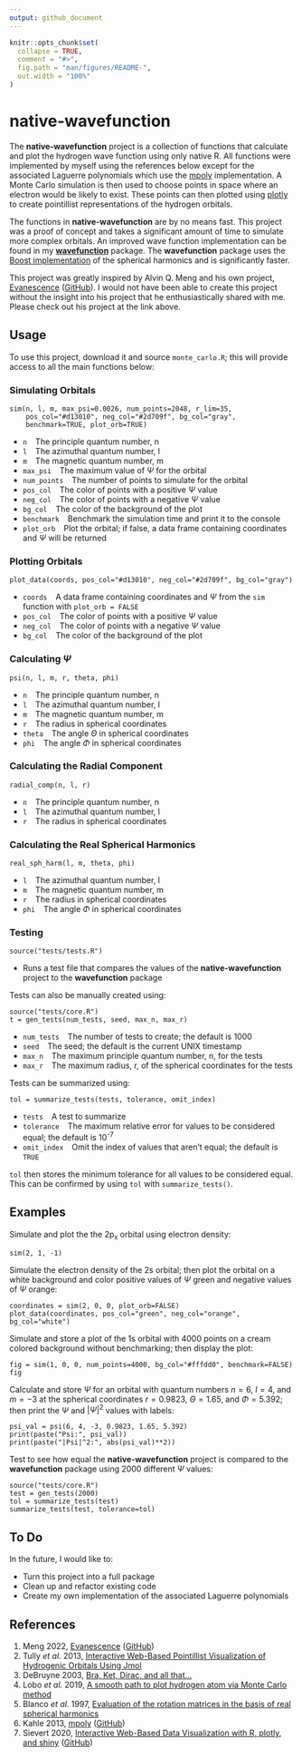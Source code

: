 ```yaml
---
output: github_document
---
```


<!-- README.md is generated from README.Rmd. Please edit that file -->

```r
knitr::opts_chunk$set(
  collapse = TRUE,
  comment = "#>",
  fig.path = "man/figures/README-",
  out.width = "100%"
)
```

# native-wavefunction

<!-- badges: start -->

<!-- badges: end -->

The **native-wavefunction** project is a collection of functions that calculate and plot the hydrogen wave function using only native R. All functions were implemented by myself using the references below except for the associated Laguerre polynomials which use the [mpoly](https://github.com/dkahle/mpoly) implementation. A Monte Carlo simulation is then used to choose points in space where an electron would be likely to exist. These points can then plotted using [plotly](https://github.com/plotly/plotly.R) to create pointillist representations of the hydrogen orbitals.

The functions in **native-wavefunction** are by no means fast. This project was a proof of concept and takes a significant amount of time to simulate more complex orbitals. An improved wave function implementation can be found in my [**wavefunction**](https://github.com/hmlea/wavefunction) package. The **wavefunction** package uses the [Boost implementation](https://www.boost.org/doc/libs/1_80_0/libs/math/doc/html/math_toolkit/sf_poly/sph_harm.html) of the spherical harmonics and is significantly faster.

This project was greatly inspired by Alvin Q. Meng and his own project, [Evanescence](https://al2me6.github.io/evanescence) ([GitHub](https://github.com/al2me6/evanescence)). I would not have been able to create this project without the insight into his project that he enthusiastically shared with me. Please check out his project at the link above.

## Usage

To use this project, download it and source `monte_carlo.R`; this will provide access to all the main functions below:

### Simulating Orbitals

    sim(n, l, m, max_psi=0.0026, num_points=2048, r_lim=35,
        pos_col="#d13010", neg_col="#2d709f", bg_col="gray",
        benchmark=TRUE, plot_orb=TRUE)

-   `n`   The principle quantum number, n
-   `l`   The azimuthal quantum number, l
-   `m`   The magnetic quantum number, m
-   `max_psi`   The maximum value of $\Psi$ for the orbital
-   `num_points`   The number of points to simulate for the orbital
-   `pos_col`   The color of points with a positive $\Psi$ value
-   `neg_col`   The color of points with a negative $\Psi$ value
-   `bg_col`   The color of the background of the plot
-   `benchmark`   Benchmark the simulation time and print it to the console
-   `plot_orb`   Plot the orbital; if false, a data frame containing coordinates and $\Psi$ will be returned

### Plotting Orbitals

    plot_data(coords, pos_col="#d13010", neg_col="#2d709f", bg_col="gray")

-   `coords`   A data frame containing coordinates and $\Psi$ from the `sim` function with `plot_orb = FALSE`
-   `pos_col`   The color of points with a positive $\Psi$ value
-   `neg_col`   The color of points with a negative $\Psi$ value
-   `bg_col`   The color of the background of the plot

### Calculating $\Psi$

    psi(n, l, m, r, theta, phi)

-   `n`   The principle quantum number, n
-   `l`   The azimuthal quantum number, l
-   `m`   The magnetic quantum number, m
-   `r`   The radius in spherical coordinates
-   `theta`   The angle $\Theta$ in spherical coordinates
-   `phi`   The angle $\Phi$ in spherical coordinates

### Calculating the Radial Component

    radial_comp(n, l, r)
    
-   `n`   The principle quantum number, n
-   `l`   The azimuthal quantum number, l
-   `r`   The radius in spherical coordinates

### Calculating the Real Spherical Harmonics

    real_sph_harm(l, m, theta, phi)

-   `l`   The azimuthal quantum number, l
-   `m`   The magnetic quantum number, m
-   `r`   The radius in spherical coordinates
-   `phi`   The angle $\Phi$ in spherical coordinates

### Testing

    source("tests/tests.R")
    
-   Runs a test file that compares the values of the **native-wavefunction** project to the **wavefunction** package

Tests can also be manually created using:

    source("tests/core.R")
    t = gen_tests(num_tests, seed, max_n, max_r)
    
-   `num_tests`   The number of tests to create; the default is 1000
-   `seed`   The seed; the default is the current UNIX timestamp
-   `max_n`   The maximum principle quantum number, n, for the tests
-   `max_r`   The maximum radius, r, of the spherical coordinates for the tests

Tests can be summarized using:

    tol = summarize_tests(tests, tolerance, omit_index)
    
-   `tests`   A test to summarize
-   `tolerance`   The maximum relative error for values to be considered equal; the default is 10<sup>-7</sup>
-   `omit_index`   Omit the index of values that aren't equal; the default is `TRUE`

`tol` then stores the minimum tolerance for all values to be considered equal. This can be confirmed by using `tol` with `summarize_tests()`.

## Examples

Simulate and plot the the 2p<sub>x</sub> orbital using electron density:

    sim(2, 1, -1)

Simulate the electron density of the 2s orbital; then plot the orbital on a white background and color positive values of $\Psi$ green and negative values of $\Psi$ orange:

    coordinates = sim(2, 0, 0, plot_orb=FALSE)
    plot_data(coordinates, pos_col="green", neg_col="orange", bg_col="white")
    
Simulate and store a plot of the 1s orbital with 4000 points on a cream colored background without benchmarking; then display the plot:

    fig = sim(1, 0, 0, num_points=4000, bg_col="#fffdd0", benchmark=FALSE)
    fig

Calculate and store $\Psi$ for an orbital with quantum numbers $n=6$, $l=4$, and $m=-3$ at the spherical coordinates $r=0.9823$, $\Theta=1.65$, and $\Phi=5.392$; then print the $\Psi$ and $|\Psi|^2$ values with labels:

    psi_val = psi(6, 4, -3, 0.9823, 1.65, 5.392)
    print(paste("Psi:", psi_val))
    print(paste("|Psi|^2:", abs(psi_val)**2))

Test to see how equal the **native-wavefunction** project is compared to the **wavefunction** package using 2000 different $\Psi$ values:

    source("tests/core.R")
    test = gen_tests(2000)
    tol = summarize_tests(test)
    summarize_tests(test, tolerance=tol)

## To Do

In the future, I would like to:

-   Turn this project into a full package
-   Clean up and refactor existing code
-   Create my own implementation of the associated Laguerre polynomials

## References

1.    Meng 2022, [Evanescence](https://al2me6.github.io/evanescence) ([GitHub](https://github.com/al2me6/evanescence))
2.    Tully *et al.* 2013, [Interactive Web-Based Pointillist Visualization of Hydrogenic Orbitals Using Jmol](https://doi.org/10.1021/ed300393s)
3.    DeBruyne 2003, [Bra, Ket, Dirac, and all that...](https://faculty.washington.edu/seattle/physics441/441xxxindex.html)
4.    Lobo *et al.* 2019, [A smooth path to plot hydrogen atom via Monte Carlo method](https://doi.org/10.1590/1806-9126-RBEF-2019-0073)
5.    Blanco *et al.* 1997, [Evaluation of the rotation matrices in the basis of real spherical harmonics](https://doi.org/10.1016/S0166-1280(97)00185-1)
6.    Kahle 2013, [mpoly](https://journal.r-project.org/archive/2013-1/kahle.pdf) ([GitHub](https://github.com/dkahle/mpoly))
7.    Sievert 2020, [Interactive Web-Based Data Visualization with R, plotly,
  and shiny](https://plotly-r.com/) ([GitHub](https://github.com/plotly/plotly.R))


